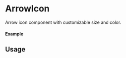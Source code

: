 
<Meta of={IconTemp} title="Icons/IconTemp" />

# ArrowIcon

Arrow icon component with customizable size and color.

#### Example

<Canvas of={IconTemp.Medium} />

## Usage

```ts
import { IconTemp } from "sld-ui";

const Example = () => {
  return (
      <IconTemp
        size={"medium"}
        color={"#000000"}
      />
  );
};

export default Example;

This MDX documentation:
- Follows the same structure as your Button documentation
- Shows a live example using Storybook Canvas
- Provides a clear usage example with imports
- Lists and explains the available props
- Maintains consistent formatting with your existing documentation
- Focuses on the two main props (size and color) that are specific to the icon component

The documentation is clear and concise, making it easy for other developers to understand how to use the ArrowIcon component in their projects.
